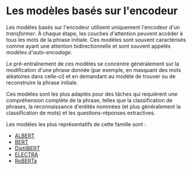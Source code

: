 # Les modèles basés sur l'encodeur

<Youtube id="MUqNwgPjJvQ" />

Les modèles basés sur l'encodeur utilisent uniquement l'encodeur d'un *transformer*. À chaque étape, les couches d'attention peuvent accéder à tous les mots de la phrase initiale. Ces modèles sont souvent caractérisés comme ayant une attention bidirectionnelle et sont souvent appelés *modèles d'auto-encodage*.

Le pré-entraînement de ces modèles se concentre généralement sur la modification d'une phrase donnée (par exemple, en masquant des mots aléatoires dans celle-ci) et en demandant au modèle de trouver ou de reconstruire la phrase initiale.

Ces modèles sont les plus adaptés pour des tâches qui requièrent une compréhension complète de la phrase, telles que la classification de phrases, la reconnaissance d'entités nommées (et plus généralement la classification de mots) et les questions-réponses extractives.

Les modèles les plus représentatifs de cette famille sont :

- [ALBERT](https://huggingface.co/transformers/model_doc/albert.html)
- [BERT](https://huggingface.co/transformers/model_doc/bert.html)
- [DistilBERT](https://huggingface.co/transformers/model_doc/distilbert.html)
- [ELECTRA](https://huggingface.co/transformers/model_doc/electra.html)
- [RoBERTa](https://huggingface.co/transformers/model_doc/roberta.html)
